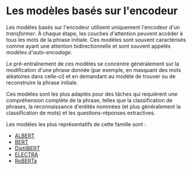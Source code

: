 # Les modèles basés sur l'encodeur

<Youtube id="MUqNwgPjJvQ" />

Les modèles basés sur l'encodeur utilisent uniquement l'encodeur d'un *transformer*. À chaque étape, les couches d'attention peuvent accéder à tous les mots de la phrase initiale. Ces modèles sont souvent caractérisés comme ayant une attention bidirectionnelle et sont souvent appelés *modèles d'auto-encodage*.

Le pré-entraînement de ces modèles se concentre généralement sur la modification d'une phrase donnée (par exemple, en masquant des mots aléatoires dans celle-ci) et en demandant au modèle de trouver ou de reconstruire la phrase initiale.

Ces modèles sont les plus adaptés pour des tâches qui requièrent une compréhension complète de la phrase, telles que la classification de phrases, la reconnaissance d'entités nommées (et plus généralement la classification de mots) et les questions-réponses extractives.

Les modèles les plus représentatifs de cette famille sont :

- [ALBERT](https://huggingface.co/transformers/model_doc/albert.html)
- [BERT](https://huggingface.co/transformers/model_doc/bert.html)
- [DistilBERT](https://huggingface.co/transformers/model_doc/distilbert.html)
- [ELECTRA](https://huggingface.co/transformers/model_doc/electra.html)
- [RoBERTa](https://huggingface.co/transformers/model_doc/roberta.html)
